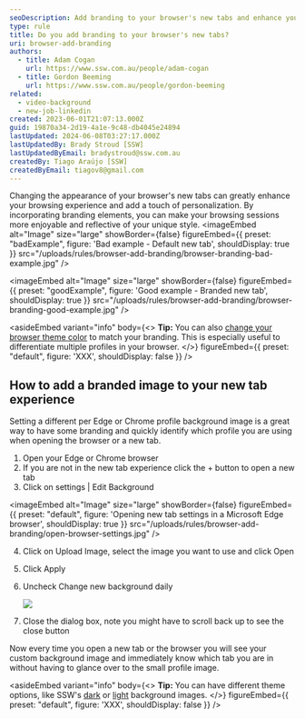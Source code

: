 ```yaml
---
seoDescription: Add branding to your browser's new tabs and enhance your browsing experience with personalized imagery.
type: rule
title: Do you add branding to your browser's new tabs?
uri: browser-add-branding
authors:
  - title: Adam Cogan
    url: https://www.ssw.com.au/people/adam-cogan
  - title: Gordon Beeming
    url: https://www.ssw.com.au/people/gordon-beeming
related:
  - video-background
  - new-job-linkedin
created: 2023-06-01T21:07:13.000Z
guid: 19870a34-2d19-4a1e-9c48-db4045e24894
lastUpdated: 2024-06-08T03:27:17.000Z
lastUpdatedBy: Brady Stroud [SSW]
lastUpdatedByEmail: bradystroud@ssw.com.au
createdBy: Tiago Araújo [SSW]
createdByEmail: tiagov8@gmail.com
---
```


Changing the appearance of your browser's new tabs can greatly enhance your browsing experience and add a touch of personalization. By incorporating branding elements, you can make your browsing sessions more enjoyable and reflective of your unique style.
<imageEmbed
  alt="Image"
  size="large"
  showBorder={false}
  figureEmbed={{
    preset: "badExample",
    figure: 'Bad example - Default new tab',
    shouldDisplay: true
  }}
  src="/uploads/rules/browser-add-branding/browser-branding-bad-example.jpg"
/>

<imageEmbed
  alt="Image"
  size="large"
  showBorder={false}
  figureEmbed={{
    preset: "goodExample",
    figure: 'Good example - Branded new tab',
    shouldDisplay: true
  }}
  src="/uploads/rules/browser-add-branding/browser-branding-good-example.jpg"
/>

<asideEmbed
  variant="info"
  body={<>
    **Tip:** You can also [change your browser theme color](https://techcommunity.microsoft.com/t5/articles/personalize-microsoft-edge-with-built-in-theme-colors/m-p/2230250) to match your branding. This is especially useful to differentiate multiple profiles in your browser.
  </>}
  figureEmbed={{
    preset: "default",
    figure: 'XXX',
    shouldDisplay: false
  }}
/>

## How to add a branded image to your new tab experience

Setting a different per Edge or Chrome profile background image is a great way to have some branding and quickly identify which profile you are using when opening the browser or a new tab.

1. Open your Edge or Chrome browser
2. If you are not in the new tab experience click the + button to open a new tab
3. Click on settings | Edit Background

   
<imageEmbed
  alt="Image"
  size="large"
  showBorder={false}
  figureEmbed={{
    preset: "default",
    figure: 'Opening new tab settings in a Microsoft Edge browser',
    shouldDisplay: true
  }}
  src="/uploads/rules/browser-add-branding/open-browser-settings.jpg"
/>

4. Click on Upload Image, select the image you want to use and click Open
5. Click Apply
6. Uncheck Change new background daily

   ![](select-background-image.jpg)

7. Close the dialog box, note you might have to scroll back up to see the close button

Now every time you open a new tab or the browser you will see your custom background image and immediately know which tab you are in without having to glance over to the small profile image.

<asideEmbed
  variant="info"
  body={<>
    **Tip:** You can have different theme options, like SSW's [dark](dark-ssw-wallpaper.png) or [light](light-ssw-wallpaper.jpg) background images.
  </>}
  figureEmbed={{
    preset: "default",
    figure: 'XXX',
    shouldDisplay: false
  }}
/>
